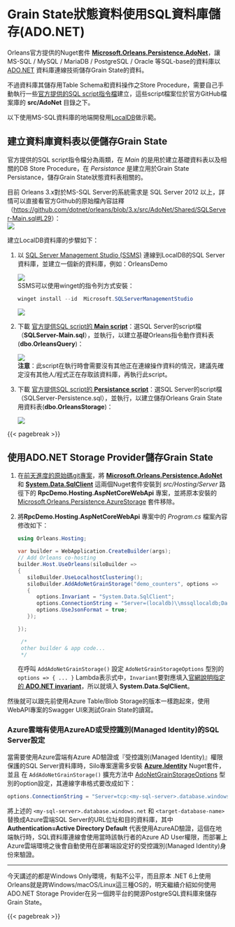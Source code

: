 # Grain State狀態資料使用SQL資料庫儲存(ADO.NET)

Orleans官方提供的Nuget套件 [**Microsoft.Orleans.Persistence.AdoNet**](https://www.nuget.org/packages/Microsoft.Orleans.Persistence.AdoNet)，讓 MS-SQL / MySQL / MariaDB / PostgreSQL / Oracle 等SQL-base的資料庫以 [ADO.NET](https://learn.microsoft.com/dotnet/framework/data/adonet/ado-net-overview) 資料庫連線技術儲存Grain State的資料。

不過資料庫其儲存用Table Schema和資料操作之Store Procedure，需要自己手動執行一些[官方提供的SQL script指令檔](https://learn.microsoft.com/dotnet/orleans/host/configuration-guide/adonet-configuration)建立，這些script檔案位於官方GitHub檔案庫的 **src/AdoNet** 目錄之下。

以下使用MS-SQL資料庫的地端開發用[LocalDB](https://learn.microsoft.com/sql/database-engine/configure-windows/sql-server-express-localdb)做示範。

## 建立資料庫資料表以便儲存Grain State

官方提供的SQL script指令檔分為兩類，在 *Main* 的是用於建立基礎資料表以及相關的DB Store Procedure，在 *Persistance* 是建立用於Grain State Persistance，儲存Grain State狀態資料表相關的。

目前 Orleans 3.x對於MS-SQL Server的系統需求是 SQL Server 2012 以上，詳情可以直接看官方Github的原始檔內容註釋（<https://github.com/dotnet/orleans/blob/3.x/src/AdoNet/Shared/SQLServer-Main.sql#L29>）：  
![](./content_of_main_sql.png)

建立LocalDB資料庫的步驟如下：

1. 以 [SQL Server Management Studio (SSMS)](https://learn.microsoft.com/sql/ssms/sql-server-management-studio-ssms) 連線到LocalDB的SQL Server資料庫，並建立一個新的資料庫，例如：OrleansDemo
    
    ![](./create_new_localdb_database.png)  
    SSMS可以使用winget的指令列方式安裝：
    
    ```powershell
    winget install --id  Microsoft.SQLServerManagementStudio
    ```
    ![](./winget_install_ssms.png)
2. 下載 [官方提供SQL script的 **Main script**](https://learn.microsoft.com/dotnet/orleans/host/configuration-guide/adonet-configuration#main-scripts)：選SQL Server的script檔（**SQLServer-Main.sql**），並執行，以建立基礎Orleans指令動作資料表(**dbo.OrleansQuery**)：
    
    ![](./create_main_tables.png)  
    **注意**：此script在執行時會需要沒有其他正在連線操作資料的情況，建議先確定沒有其他人/程式正在存取該資料庫，再執行此script。
3. 下載 [官方提供SQL script的 **Persistance script**](https://learn.microsoft.com/dotnet/orleans/host/configuration-guide/adonet-configuration#persistence)：選SQL Server的script檔（SQLServer-Persistence.sql），並執行，以建立儲存Orleans Grain State用資料表(**dbo.OrleansStorage**)：
    
    ![](./create_persistance_tables.png)

{{< pagebreak >}}

## 使用ADO.NET Storage Provider儲存Grain State

1. 在[前天進度的原始碼git專案](https://github.com/windperson/OrleansRpcDemo/tree/day11)，將 [**Microsoft.Orleans.Persistence.AdoNet**](https://www.nuget.org/packages/Microsoft.Orleans.Persistence.AdoNet) 和 [**System.Data.SqlClient**](https://www.nuget.org/packages/System.Data.SqlClient) 這兩個Nuget套件安裝到 *src/Hosting/Server* 路徑下的 **RpcDemo.Hosting.AspNetCoreWebApi** 專案，並將原本安裝的 [Microsoft.Orleans.Persistence.AzureStorage](https://www.nuget.org/packages/Microsoft.Orleans.Persistence.AzureStorage) 套件移除。
2. 將**RpcDemo.Hosting.AspNetCoreWebApi** 專案中的 *Program.cs* 檔案內容修改如下：
    
    ```csharp
    using Orleans.Hosting;

    var builder = WebApplication.CreateBuilder(args);
    // Add Orleans co-hosting
    builder.Host.UseOrleans(siloBuilder =>
    {
       siloBuilder.UseLocalhostClustering();
       siloBuilder.AddAdoNetGrainStorage("demo_counters", options =>
       {
          options.Invariant = "System.Data.SqlClient";
          options.ConnectionString = "Server=(localdb)\\mssqllocaldb;Database=OrleansDemo;Trusted_Connection=True;";
          options.UseJsonFormat = true;
       });

    });

     /*
     other builder & app code...
     */
    ```
    在呼叫 `AddAdoNetGrainStorage()` 設定 `AdoNetGrainStorageOptions` 型別的 `options => { ... }` Lambda表示式中，`Invariant`要對應填入[官網說明指定的 **ADO.NET invariant** ](https://learn.microsoft.com/dotnet/orleans/host/configuration-guide/adonet-configuration#persistence)，所以就填入 **System.Data.SqlClient**。

然後就可以跟先前使用Azure Table/Blob Storage的版本一樣跑起來，使用WebAPI專案的Swagger UI來測試Grain State的讀寫。
   
### Azure雲端有使用AzureAD或受控識別(Managed Identity)的SQL Server設定

當需要使用Azure雲端有Azure AD驗證或『受控識別(Managed Identity)』權限保護的SQL Server資料庫時，Silo專案還需多安裝 [**Azure.Identity**](https://www.nuget.org/packages/Azure.Identity) Nuget套件，並且 在 `AddAdoNetGrainStorage()` 擴充方法中 [AdoNetGrainStorageOptions](https://learn.microsoft.com/dotnet/api/orleans.configuration.adonetgrainstorageoptions) 型別的option設定，其連線字串格式要改成如下：

```csharp
options.ConnectionString = "Server=tcp:<my-sql-server>.database.windows.net;Authentication=Active Directory Default; Database=<target-database-name>;"
```
將上述的 `<my-sql-server>.database.windows.net` 和 `<target-database-name>` 替換成Azure雲端SQL Server的URL位址和目的資料庫，其中 **Authentication=Active Directory Default** 代表使用AzureAD驗證，這個在地端執行時，SQL資料庫連線會使用當時該執行者的Azure AD User權限，而部署上Azure雲端環境之後會自動使用在部署端設定好的受控識別(Managed Identity)身份來驗證。

---

今天講述的都是Windows Only環境，有點不公平，而且原本 .NET 6上使用Orleans就是跨Windows/macOS/Linux這三種OS的，明天繼續介紹如何使用ADO.NET Storage Provider在另一個跨平台的開源PostgreSQL資料庫來儲存Grain State。

{{< pagebreak >}}
